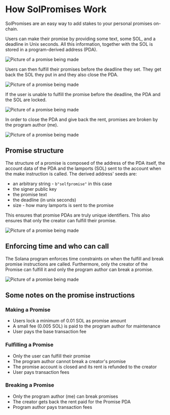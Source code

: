 
# How SolPromises Work

SolPromises are an easy way to add stakes to your personal promises on-chain.

Users can make their promise by providing some text, some SOL, and a deadline in Unix seconds. All this information, together with the SOL is stored in a program-derived address (PDA).

<div className="flex flex-row justify-center max-w-full">
  <Image 
    src="/make.png"
    width={500}
    height={500}
    alt="Picture of a promise being made"
  />
</div>

Users can then fulfill their promises before the deadline they set. They get back the SOL they put in and they also close the PDA.

<div className="flex flex-row justify-center max-w-full">
  <Image 
    src="/fulfill.png"
    width={500}
    height={500}
    alt="Picture of a promise being made"
  />
</div>

If the user is unable to fulfill the promise before the deadline, the PDA and the SOL are locked.

<div className="flex flex-row justify-center max-w-full">
  <Image 
    src="/locked.png"
    width={400}
    height={300}
    alt="Picture of a promise being made"
  />
</div>

In order to close the PDA and give back the rent, promises are broken by the program author (me).

<div className="flex flex-row justify-center max-w-full">
  <Image 
    src="/broken.png"
    width={500}
    height={500}
    alt="Picture of a promise being made"
  />
</div>

## Promise structure

The structure of a promise is composed of the address of the PDA itself, the account data of the PDA and the lamports (SOL) sent to the account when the make instruction is called. The derived address' seeds are:
- an arbitrary string - `b"selfpromise"` in this case
- the signer public key
- the promise text
- the deadline (in unix seconds)
- size - how many lamports is sent to the promise

This ensures that promise PDAs are truly unique identifiers. This also ensures that only the creator can fulfill their promise. 

<div className="flex flex-row justify-center max-w-full">
  <Image 
    src="/structure.png"
    width={500}
    height={500}
    alt="Picture of a promise being made"
  />
</div>

## Enforcing time and who can call

The Solana program enforces time constraints on when the fulfill and break promise instructions are called. Furthermore, only the creator of the Promise can fulfill it and only the program author can break a promise. 

<div className="flex flex-row justify-center max-w-full">
  <Image 
    src="/time.png"
    width={600}
    height={500}
    alt="Picture of a promise being made"
  />
</div>

## Some notes on the promise instructions

### Making a Promise
- Users lock a minimum of 0.01 SOL as promise amount
- A small fee (0.005 SOL) is paid to the program author for maintenance
- User pays the base transaction fee

### Fulfilling a Promise
- Only the user can fulfill their promise
- The program author cannot break a creator's promise
- The promise account is closed and its rent is refunded to the creator
- User pays transaction fees

### Breaking a Promise
- Only the program author (me) can break promises
- The creator gets back the rent paid for the Promise PDA
- Program author pays transaction fees